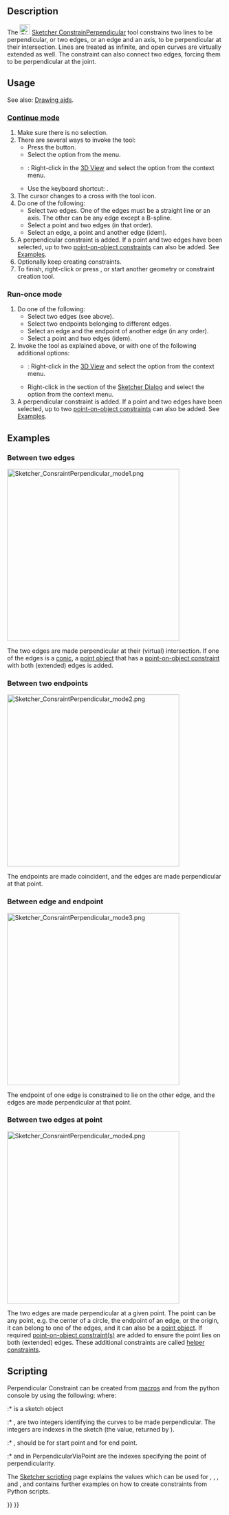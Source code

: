 <languages/>
<translate>

<!--T:27-->
{{Docnav
|[[Sketcher_ConstrainParallel|Parallel Constraint]]
|[[Sketcher_ConstrainTangent|Tangent Constraint]]
|[[Sketcher_Workbench|Sketcher]]
|IconL=Sketcher_ConstrainParallel.svg
|IconR=Sketcher_ConstrainTangent.svg
|IconC=Workbench_Sketcher.svg
}}

<!--T:1-->
{{GuiCommand
|Name=Sketcher ConstrainPerpendicular
|MenuLocation=Sketch → Constraints → Perpendicular Constraint
|Workbenches=[[Sketcher_Workbench|Sketcher]]
|Shortcut={{KEY|N}}
|SeeAlso=[[Sketcher_ConstrainAngle|Sketcher ConstrainAngle]]
}}

==Description== <!--T:31--> 

<!--T:4-->
The [[Image:Sketcher_ConstrainPerpendicular.svg|24px]] [[Sketcher_ConstrainPerpendicular|Sketcher ConstrainPerpendicular]] tool constrains two lines to be perpendicular, or two edges, or an edge and an axis, to be perpendicular at their intersection. Lines are treated as infinite, and open curves are virtually extended as well. The constraint can also connect two edges, forcing them to be perpendicular at the joint.

==Usage== <!--T:32-->

<!--T:38-->
See also: [[Sketcher_Workbench#Drawing_aids|Drawing aids]].

===[[Sketcher_Workbench#Continue_modes|Continue mode]]=== <!--T:39-->

<!--T:40-->
# Make sure there is no selection.
# There are several ways to invoke the tool:
#* Press the {{Button|[[Image:Sketcher_ConstrainPerpendicular.svg|16px]] [[Sketcher_ConstrainPerpendicular|Perpendicular Constraint]]}} button.
#* Select the {{MenuCommand|Sketch → Constraints → [[Image:Sketcher_ConstrainPerpendicular.svg|16px]] Perpendicular Constraint}} option from the menu.
#* {{Version|1.0}}: Right-click in the [[3D_View|3D View]] and select the {{MenuCommand|Constrain → [[Image:Sketcher_ConstrainPerpendicular.svg|16px]] Perpendicular Constraint}} option from the context menu.
#* Use the keyboard shortcut: {{KEY|N}}.
# The cursor changes to a cross with the tool icon.
# Do one of the following:
#* Select two edges. One of the edges must be a straight line or an axis. The other can be any edge except a B-spline.
#* Select a point and two edges (in that order).
#* Select an edge, a point and another edge (idem).
# A perpendicular constraint is added. If a point and two edges have been selected, up to two [[Sketcher_ConstrainPointOnObject|point-on-object constraints]] can also be added. See [[#Between_two_edges_at_point|Examples]].
# Optionally keep creating constraints.
# To finish, right-click or press {{KEY|Esc}}, or start another geometry or constraint creation tool.

===Run-once mode=== <!--T:41-->

<!--T:42-->
# Do one of the following:
#* Select two edges (see above). 
#* Select two endpoints belonging to different edges.
#* Select an edge and the endpoint of another edge (in any order).
#* Select a point and two edges (idem).
# Invoke the tool as explained above, or with one of the following additional options:
#* {{Version|1.0}}: Right-click in the [[3D_View|3D View]] and select the {{MenuCommand|[[Image:Sketcher_ConstrainPerpendicular.svg|16px]] Perpendicular Constraint}} option from the context menu.
#* Right-click in the {{MenuCommand|Elements}} section of the [[Sketcher_Dialog|Sketcher Dialog]] and select the {{MenuCommand|[[Image:Sketcher_ConstrainPerpendicular.svg|16px]] Perpendicular Constraint}} option from the context menu.
# A perpendicular constraint is added. If a point and two edges have been selected, up to two [[Sketcher_ConstrainPointOnObject|point-on-object constraints]] can also be added. See [[#Between_two_edges_at_point|Examples]].

==Examples== <!--T:43-->

===Between two edges=== <!--T:7-->

</translate>
[[Image:Sketcher_ConsraintPerpendicular_mode1.png|400px]]
<translate>

<!--T:44-->
The two edges are made perpendicular at their (virtual) intersection. If one of the edges is a [[Sketcher_Workbench#Sketcher_CompCreateConic|conic]], a [[Sketcher_CreatePoint|point object]] that has a [[Sketcher_ConstrainPointOnObject|point-on-object constraint]] with both (extended) edges is added.

===Between two endpoints=== <!--T:11-->

</translate>
[[Image:Sketcher_ConsraintPerpendicular_mode2.png|400px]]
<translate>

<!--T:12-->
The endpoints are made coincident, and the edges are made perpendicular at that point.

===Between edge and endpoint=== <!--T:14-->

</translate>
[[Image:Sketcher_ConsraintPerpendicular_mode3.png|400px]]
<translate>

<!--T:15-->
The endpoint of one edge is constrained to lie on the other edge, and the edges are made perpendicular at that point.

===Between two edges at point=== <!--T:17-->

</translate>
[[Image:Sketcher_ConsraintPerpendicular_mode4.png|400px]]
<translate>

<!--T:18-->
The two edges are made perpendicular at a given point. The point can be any point, e.g. the center of a circle, the endpoint of an edge, or the origin, it can belong to one of the edges, and it can also be a [[Sketcher_CreatePoint|point object]]. If required [[Sketcher_ConstrainPointOnObject|point-on-object constraint(s)]] are added to ensure the point lies on both (extended) edges. These additional constraints are called [[Sketcher_helper_constraint|helper constraints]].

==Scripting== <!--T:23-->

<!--T:24-->
Perpendicular Constraint can be created from [[Macros|macros]] and from the python console by using the following:
</translate>
{{Code|code=
# direct perpendicularity
Sketch.addConstraint(Sketcher.Constraint('Perpendicular',icurve1,icurve2))

# point-to-point perpendicularity
Sketch.addConstraint(Sketcher.Constraint('Perpendicular',icurve1,pointpos1,icurve2,pointpos2))

# point-to-curve perpendicularity
Sketch.addConstraint(Sketcher.Constraint('Perpendicular',icurve1,pointpos1,icurve2))

# perpendicular-via-point (plain constraint, helpers are not added automatically)
Sketch.addConstraint(Sketcher.Constraint('PerpendicularViaPoint',icurve1,icurve2,geoidpoint,pointpos)) 
}}
<translate>
<!--T:25-->
where:
:* {{incode|Sketch}} is a sketch object
:* {{incode|icurve1}}, {{incode|icurve2}} are two integers identifying the curves to be made perpendicular. The integers are indexes in the sketch (the value, returned by {{incode|Sketch.addGeometry}}).
:* {{incode|pointpos1}}, {{incode|pointpos2}} should be {{incode|1}} for start point and {{incode|2}} for end point.
:* {{incode|geoidpoint}} and {{incode|pointpos}} in PerpendicularViaPoint are the indexes specifying the point of perpendicularity.

<!--T:37-->
The [[Sketcher_scripting|Sketcher scripting]] page explains the values which can be used for {{incode|icurve1}}, {{incode|icurve2}}, {{incode|pointpos1}}, {{incode|pointpos2}} and {{incode|geoidpoint}}, and contains further examples on how to create constraints from Python scripts.


<!--T:28-->
{{Docnav
|[[Sketcher_ConstrainParallel|Parallel Constraint]]
|[[Sketcher_ConstrainTangent|Tangent Constraint]]
|[[Sketcher_Workbench|Sketcher]]
|IconL=Sketcher_ConstrainParallel.svg
|IconR=Sketcher_ConstrainTangent.svg
|IconC=Workbench_Sketcher.svg
}}

</translate>
{{Sketcher_Tools_navi{{#translation:}}}}
{{Userdocnavi{{#translation:}}}}